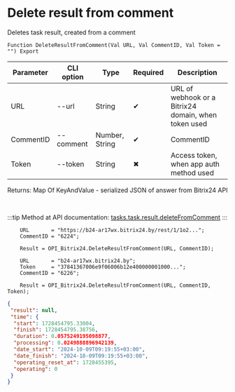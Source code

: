 ﻿---
sidebar_position: 8
---


# Delete result from comment
 Deletes task result, created from a comment



`Function DeleteResultFromComment(Val URL, Val CommentID, Val Token = "") Export`

  | Parameter | CLI option | Type | Required | Description |
  |-|-|-|-|-|
  | URL | --url | String | &#x2714; | URL of webhook or a Bitrix24 domain, when token used |
  | CommentID | --comment | Number, String | &#x2714; | CommentID |
  | Token | --token | String | &#x2716; | Access token, when app auth method used |

  
  Returns:  Map Of KeyAndValue - serialized JSON of answer from Bitrix24 API

<br/>

:::tip
Method at API documentation: [tasks.task.result.deleteFromComment](https://dev.1c-bitrix.ru/rest_help/tasks/task/tasks/tasks_task_result_deleteFromComment.php)
:::
<br/>


```bsl title="1C:Enterprise/OneScript code example"
    URL       = "https://b24-ar17wx.bitrix24.by/rest/1/1o2...";
    CommentID = "6224";

    Result = OPI_Bitrix24.DeleteResultFromComment(URL, CommentID);

    URL       = "b24-ar17wx.bitrix24.by";
    Token     = "37841367006e9f06006b12e400000001000...";
    CommentID = "6226";

    Result = OPI_Bitrix24.DeleteResultFromComment(URL, CommentID, Token);
```
 



```json title="Result"
{
 "result": null,
 "time": {
  "start": 1728454795.33004,
  "finish": 1728454795.38756,
  "duration": 0.0575249195098877,
  "processing": 0.0249888896942139,
  "date_start": "2024-10-09T09:19:55+03:00",
  "date_finish": "2024-10-09T09:19:55+03:00",
  "operating_reset_at": 1728455395,
  "operating": 0
 }
}
```

